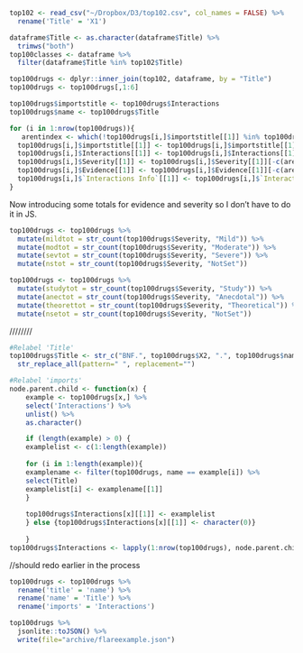 
```r
top102 <- read_csv("~/Dropbox/D3/top102.csv", col_names = FALSE) %>%
  rename('Title' = 'X1')
```

```r
dataframe$Title <- as.character(dataframe$Title) %>%
  trimws("both")
top100classes <- dataframe %>%
  filter(dataframe$Title %in% top102$Title)
```

```r
top100drugs <- dplyr::inner_join(top102, dataframe, by = "Title")
top100drugs <- top100drugs[,1:6]

top100drugs$importstitle <- top100drugs$Interactions
top100drugs$name <- top100drugs$Title
```

```r
for (i in 1:nrow(top100drugs)){
   arentindex <- which(!top100drugs[i,]$importstitle[[1]] %in% top100drugs$Title)
  top100drugs[i,]$importstitle[[1]] <- top100drugs[i,]$importstitle[[1]][-c(arentindex)]
  top100drugs[i,]$Interactions[[1]] <- top100drugs[i,]$Interactions[[1]][-c(arentindex)]
  top100drugs[i,]$Severity[[1]] <- top100drugs[i,]$Severity[[1]][-c(arentindex)]
  top100drugs[i,]$Evidence[[1]] <- top100drugs[i,]$Evidence[[1]][-c(arentindex)]
  top100drugs[i,]$`Interactions Info`[[1]] <- top100drugs[i,]$`Interactions Info`[[1]][-c(arentindex)]
}
```

Now introducing some totals for evidence and severity so I don't have to do it in JS.
```r
top100drugs <- top100drugs %>%
  mutate(mildtot = str_count(top100drugs$Severity, "Mild")) %>%
  mutate(modtot = str_count(top100drugs$Severity, "Moderate")) %>%
  mutate(sevtot = str_count(top100drugs$Severity, "Severe")) %>%
  mutate(nstot = str_count(top100drugs$Severity, "NotSet"))

top100drugs <- top100drugs %>%
  mutate(studytot = str_count(top100drugs$Severity, "Study")) %>%
  mutate(anectot = str_count(top100drugs$Severity, "Anecdotal")) %>%
  mutate(theorettot = str_count(top100drugs$Severity, "Theoretical")) %>%
  mutate(nsetot = str_count(top100drugs$Severity, "NotSet"))
```
////////

```r
#Relabel 'Title'
top100drugs$Title <- str_c("BNF.", top100drugs$X2, ".", top100drugs$name) %>%
  str_replace_all(pattern=" ", replacement="")

#Relabel 'imports'
node.parent.child <- function(x) {
    example <- top100drugs[x,] %>%
    select('Interactions') %>%
    unlist() %>%
    as.character() 

    if (length(example) > 0) {
    examplelist <- c(1:length(example))
    
    for (i in 1:length(example)){
    examplename <- filter(top100drugs, name == example[i]) %>%
    select(Title)
    examplelist[i] <- examplename[[1]]
    }
    
    top100drugs$Interactions[x][[1]] <- examplelist
    } else {top100drugs$Interactions[x][[1]] <- character(0)}
    
    }
top100drugs$Interactions <- lapply(1:nrow(top100drugs), node.parent.child)
```

//should redo earlier in the process
```r
top100drugs <- top100drugs %>%
  rename('title' = 'name') %>%
  rename('name' = 'Title') %>%
  rename('imports' = 'Interactions')
```

```r
top100drugs %>%
  jsonlite::toJSON() %>%
  write(file="archive/flareexample.json")
```
